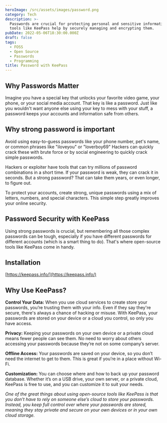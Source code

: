 ```yaml
---
heroImage: /src/assets/images/password.png
category: Tech
description: >-
  Passwords are crucial for protecting personal and sensitive information, and
  tools like KeePass help by securely managing and encrypting them.
pubDate: 2022-05-06T18:30:00.000Z
draft: false
tags:
  - FOSS
  - Open Source
  - Passwords
  - Programming
title: Password with KeePass
---
```


## Why Passwords Matter

Imagine you have a special key that unlocks your favorite video game, your phone, or your social media account. That key is like a password. Just like you wouldn't want anyone else using your key to mess with your stuff, a password keeps your accounts and information safe from others.

## Why strong password is important

Avoid using easy-to-guess passwords like your phone number, pet's name, or common phrases like "iloveyou" or "loverboy69" Hackers can quickly crack these with brute force or by social engineering to quickly crack simple passwords.

Hackers or exploiter have tools that can try millions of password combinations in a short time. If your password is weak, they can crack it in seconds. But a strong password? That can take them years, or even longer, to figure out.

To protect your accounts, create strong, unique passwords using a mix of letters, numbers, and special characters. This simple step greatly improves your online security.

## Password Security with KeePass

Using strong passwords is crucial, but remembering all those complex passwords can be tough, especially if you have different passwords for different accounts (which is a smart thing to do). That's where open-source tools like KeePass come in handy.

## Installation

[https://keepass.info/](https://keepass.info/)

## Why Use KeePass?

**Control Your Data:** When you use cloud services to create store your passwords, you’re trusting them with your info. Even if they say they're secure, there's always a chance of hacking or misuse. With KeePass, your passwords are stored on your device or a cloud you control, so only you have access.

**Privacy:** Keeping your passwords on your own device or a private cloud means fewer people can see them. No need to worry about others accessing your passwords because they’re not on some company’s server.

**Offline Access:** Your passwords are saved on your device, so you don’t need the internet to get to them. This is great if you’re in a place without Wi-Fi.

**Customization:** You can choose where and how to back up your password database. Whether it’s on a USB drive, your own server, or a private cloud, KeePass is free to use, and you can customize it to suit your needs.

_One of the great things about using open-source tools like KeePass is that you don’t have to rely on someone else’s cloud to store your passwords. Instead, you keep full control over where your passwords are stored, meaning they stay private and secure on your own devices or in your own cloud storage._
